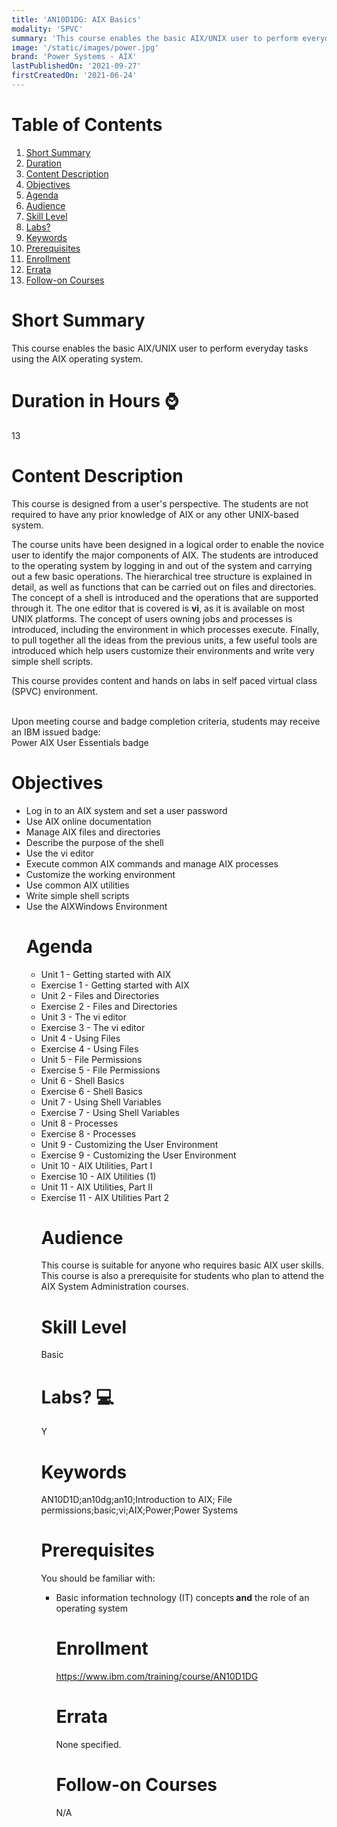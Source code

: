 ```yaml
---
title: 'AN10D1DG: AIX Basics'
modality: 'SPVC'
summary: 'This course enables the basic AIX/UNIX user to perform everyday tasks using the AIX operating system. '
image: '/static/images/power.jpg'
brand: 'Power Systems - AIX'
lastPublishedOn: '2021-09-27'
firstCreatedOn: '2021-06-24'
---
```

# Table of Contents
1.  [Short Summary](#short-summary)
2.  [Duration](#duration-in-hours-)
3.  [Content Description](#content-description)
4.  [Objectives](#objectives)
5.  [Agenda](#agenda)
6.  [Audience](#audience)
7.  [Skill Level](#skill-level)
8.  [Labs?](#labs-)
9.  [Keywords](#keywords)
10. [Prerequisites](#prerequisites)
11. [Enrollment](#enrollment)
12. [Errata](#errata)
13. [Follow-on Courses](#follow-on-courses)

# Short Summary
This course enables the basic AIX/UNIX user to perform everyday tasks using the AIX operating system. 

# Duration in Hours ⌚
13

# Content Description
<p>This course is designed from a user's perspective. The students are not required to have any prior knowledge of AIX or any other UNIX-based system.</p><p>The course units have been designed in a logical order to enable the novice user to identify the major components of AIX. The students are introduced to the operating system by logging in and out of the system and carrying out a few basic operations. The hierarchical tree structure is explained in detail, as well as functions that can be carried out on files and directories. The concept of a shell is introduced and the operations that are supported through it. The one editor that is covered is <strong>vi</strong>, as it is available on most UNIX platforms. The concept of users owning jobs and processes is introduced, including the environment in which processes execute. Finally, to pull together all the ideas from the previous units, a few useful tools are introduced which help users customize their environments and write very simple shell scripts.</p><p>This course provides content and hands on labs in self paced virtual class (SPVC) environment.</p><p><br />Upon meeting course and badge completion criteria, students may receive an IBM issued badge:<br />Power AIX User Essentials badge</p>

# Objectives
<ul /><li />Log in to an AIX system and set a user password<li />Use AIX online documentation<li />Manage AIX files and directories<li />Describe the purpose of the shell<li />Use the vi editor<li />Execute common AIX commands and manage AIX processes<li />Customize the working environment<li />Use common AIX utilities<li />Write simple shell scripts<li />Use the AIXWindows Environment

# Agenda
<ul /><li />Unit 1 - Getting started with AIX<li />Exercise 1 - Getting started with AIX<li />Unit 2 - Files and Directories<li />Exercise 2 - Files and Directories<li />Unit 3 - The vi editor<li />Exercise 3 - The vi editor<li />Unit 4 - Using Files<li />Exercise 4 - Using Files<li />Unit 5 - File Permissions<li />Exercise 5 - File Permissions<li />Unit 6 - Shell Basics<li />Exercise 6 - Shell Basics<li />Unit 7 - Using Shell Variables<li />Exercise 7 - Using Shell Variables<li />Unit 8 - Processes<li />Exercise 8 - Processes<li />Unit 9 - Customizing the User Environment<li />Exercise 9 - Customizing the User Environment<li />Unit 10 - AIX Utilities, Part I<li />Exercise 10 - AIX Utilities (1)<li />Unit 11 - AIX Utilities, Part II<li />Exercise 11 - AIX Utilities Part 2

# Audience
<p>This course is suitable for anyone who requires basic AIX user skills. This course is also a prerequisite for students who plan to attend the AIX System Administration courses.</p>

# Skill Level
Basic               

# Labs? 💻
Y

# Keywords
AN10D1D;an10dg;an10;Introduction to AIX; File permissions;basic;vi;AIX;Power;Power Systems

# Prerequisites
<p>You should be familiar with:</p><ul /><li />Basic information technology (IT) concepts<strong> and</strong> the role of an operating system

# Enrollment
https://www.ibm.com/training/course/AN10D1DG

# Errata
None specified.

# Follow-on Courses
N/A

